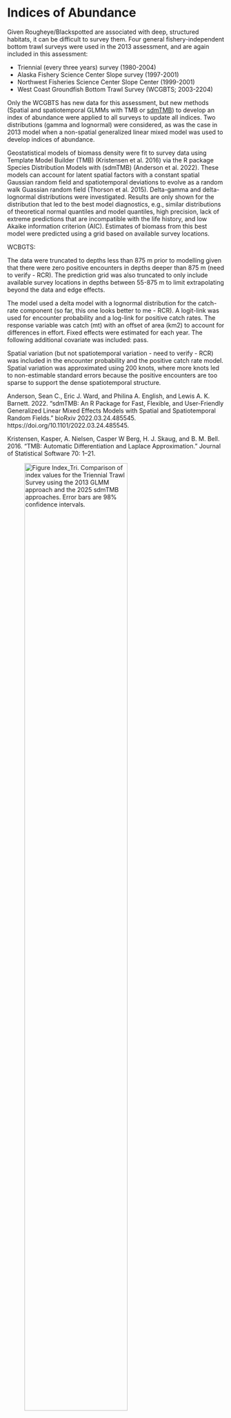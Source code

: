 # Indices of Abundance

Given Rougheye/Blackspotted are associated with deep, structured habitats, it can be difficult to survey them. Four general fishery-independent bottom trawl surveys were used in the 2013 assessment, and are again included in this assessment:

* Triennial (every three years) survey (1980-2004)
* Alaska Fishery Science Center Slope survey (1997-2001)
* Northwest Fisheries Science Center Slope Center (1999-2001)
* West Coast Groundfish Bottom Trawl Survey (WCGBTS; 2003-2204)

Only the WCGBTS has new data for this assessment, but new methods (Spatial and spatiotemporal GLMMs with TMB or [sdmTMB](https://pbs-assess.github.io/sdmTMB/)) to develop an index of abundance were applied to all surveys to update all indices. Two distributions (gamma and lognormal) were considered, as was the case in 2013 model when a non-spatial generalized linear mixed model was used to develop indices of abundance.

Geostatistical models of biomass density were fit to survey data using Template Model Builder (TMB) (Kristensen et al. 2016) via the R package Species Distribution Models with (sdmTMB) (Anderson et al. 2022). These models can account for latent spatial factors with a constant spatial Gaussian random field and spatiotemporal deviations to evolve as a random walk Guassian random field (Thorson et al. 2015). Delta-gamma and delta-lognormal distributions were investigated. Results are only shown for the distribution that led to the best model diagnostics, e.g., similar distributions of theoretical normal quantiles and model quantiles, high precision, lack of extreme predictions that are incompatible with the life history, and low Akaike information criterion (AIC). Estimates of biomass from this best model were predicted using a grid based on available survey locations. 

WCBGTS:

The data were truncated to depths less than 875 m prior to modelling given that there were zero positive encounters in depths deeper than 875 m (need to verify - RCR). The prediction grid was also truncated to only include available survey locations in depths between 55-875 m to limit extrapolating beyond the data and edge effects. 

The model used a delta model with a lognormal distribution for the catch-rate component (so far, this one looks better to me - RCR). A logit-link was used for encounter probability and a log-link for positive catch rates. The response variable was catch (mt) with an offset of area (km2) to account for differences in effort. Fixed effects were estimated for each year. The following additional covariate was included: pass. 

Spatial variation (but not spatiotemporal variation - need to verify - RCR) was included in the encounter probability and the positive catch rate model. Spatial variation was approximated using 200 knots, where more knots led to non-estimable standard errors because the positive encounters are too sparse to support the dense spatiotemporal structure.


Anderson, Sean C., Eric J. Ward, and Philina A. English, and Lewis A. K. Barnett. 2022. “sdmTMB: An R Package for Fast, Flexible, and User-Friendly Generalized Linear Mixed Effects Models with Spatial and Spatiotemporal Random Fields.” bioRxiv 2022.03.24.485545. https://doi.org/10.1101/2022.03.24.485545.

Kristensen, Kasper, A. Nielsen, Casper W Berg, H. J. Skaug, and B. M. Bell. 2016. “TMB: Automatic Differentiation and Laplace Approximation.” Journal of Statistical Software 70: 1–21.

![Figure Index_Tri. Comparison of index values for the Triennial Trawl Survey using the 2013 GLMM approach and the 2025 sdmTMB approaches. Error bars are 98% confidence intervals.](C:/Users/Jason.Cope/Documents/Github/REBS-2025/docs/Pre_assessment/plots/Tri_comps.png){width="75%"} 

\

![Figure Index_AFSC_slope. Comparison of index values for the Alaska Fishery Science Center Slope Survey using the 2013 GLMM approach and the 2025 sdmTMB approaches. Error bars are 98% confidence intervals.](C:/Users/Jason.Cope/Documents/Github/REBS-2025/docs/Pre_assessment/plots/AFSC_slope_comp.png){width="75%"} 

\

![Figure Index_NWFSC_slope. Comparison of index values for the NWFSC Slope Survey using the 2013 GLMM approach and the 2025 sdmTMB approaches. Error bars are 98% confidence intervals.](C:/Users/Jason.Cope/Documents/Github/REBS-2025/docs/Pre_assessment/plots/NWFSCslope_comps.png){width="75%"} 

\


![Figure Index_WCGBTS. Comparison of index values for the West Coast Groundfish Bottom Trawl Survey using the 2013 GLMM approach and the 2025 sdmTMB approaches. Error bars are 98% confidence intervals.](C:/Users/Jason.Cope/Documents/Github/REBS-2025/docs/Pre_assessment/plots/WCGBTS_comps.png){width="75%"} 

\



## Additional Items for Discussion


